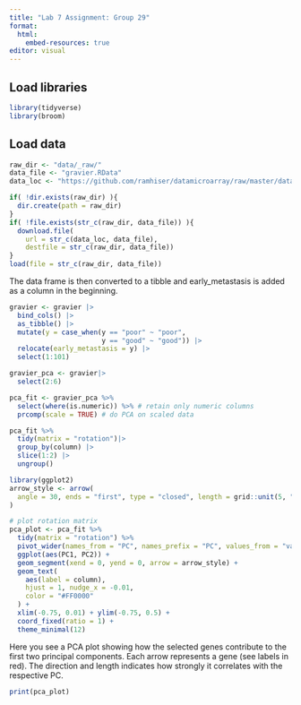 ```yaml
---
title: "Lab 7 Assignment: Group 29"
format:
  html:
    embed-resources: true
editor: visual
---
```


## Load libraries

```r
library(tidyverse)
library(broom)

```

## Load data

```r

raw_dir <- "data/_raw/"
data_file <- "gravier.RData"
data_loc <- "https://github.com/ramhiser/datamicroarray/raw/master/data/"

if( !dir.exists(raw_dir) ){
  dir.create(path = raw_dir)
}
if( !file.exists(str_c(raw_dir, data_file)) ){
  download.file(
    url = str_c(data_loc, data_file),
    destfile = str_c(raw_dir, data_file))
}
load(file = str_c(raw_dir, data_file))

```

The data frame is then converted to a tibble and early_metastasis is added as a column in the beginning.

```r

gravier <- gravier |>
  bind_cols() |>
  as_tibble() |>
  mutate(y = case_when(y == "poor" ~ "poor",
                       y == "good" ~ "good")) |> 
  relocate(early_metastasis = y) |>
  select(1:101)
```

```r
gravier_pca <- gravier|>
  select(2:6)
```

```r
pca_fit <- gravier_pca %>% 
  select(where(is.numeric)) %>% # retain only numeric columns
  prcomp(scale = TRUE) # do PCA on scaled data
```

```r
pca_fit %>%
  tidy(matrix = "rotation")|>
  group_by(column) |> 
  slice(1:2) |> 
  ungroup()
```

```r
library(ggplot2)
arrow_style <- arrow(
  angle = 30, ends = "first", type = "closed", length = grid::unit(5, "pt")
)

# plot rotation matrix
pca_plot <- pca_fit %>%
  tidy(matrix = "rotation") %>%
  pivot_wider(names_from = "PC", names_prefix = "PC", values_from = "value") %>%
  ggplot(aes(PC1, PC2)) +
  geom_segment(xend = 0, yend = 0, arrow = arrow_style) +
  geom_text(
    aes(label = column),
    hjust = 1, nudge_x = -0.01, 
    color = "#FF0000"
  ) +
  xlim(-0.75, 0.01) + ylim(-0.75, 0.5) +
  coord_fixed(ratio = 1) +
  theme_minimal(12)
```

Here you see a PCA plot showing how the selected genes contribute to the first two principal components. Each arrow represents a gene (see labels in red). The direction and length indicates how strongly it correlates with the respective PC.

```r
print(pca_plot)
```
